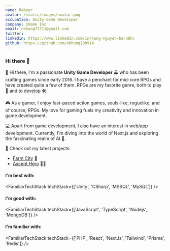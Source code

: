 ```yaml
---
name: Rabear
avatar: /static/images/avatar.png
occupation: Unity Game Developer
company: IKame Inc
email: nbhung71711@gmail.com
twitter:
linkedin: https://www.linkedin.com/in/hung-nguyen-ba-nbh/
github: https://github.com/nbhung100914
---
```


### Hi there 👋


👋 Hi there, I'm a passionate **Unity Game Developer** 🕹️ who has been crafting games since early 2016. I have a penchant for mid-core RPGs and have created quite a few of them. RPGs are my favorite genre, both to play 🎲 and to develop 🛠️.

🎮 As a gamer, I enjoy fast-paced action games, souls-like, roguelike, and of course, RPGs. My love for gaming fuels my creativity and innovation in game development.

💻 Apart from game development, I also have an interest in web/app development. Currently, I'm diving into the world of Next.js and exploring the fascinating realm of AI 🤖.

🔭 Check out my latest projects:

- [Farm City](https://play.google.com/store/apps/details?id=com.citybay.farming.citybuilding) 🏡
- [Ascent Hero](https://play.google.com/store/apps/details?id=com.zenstone.ascenthero) 🦸‍♂️

#### I'm best with:

<FamiliarTechStack techStack={['Unity', 'CSharp', 'MSSQL', 'MySQL']} />

#### I'm good with:

<FamiliarTechStack techStack={['JavaScript', 'TypeScript', 'Nodejs', 'MongoDB']} />

#### I'm familiar with:

<FamiliarTechStack techStack={['PHP', 'React', 'NextJs', 'Tailwind', 'Prisma', 'Redis']} />
